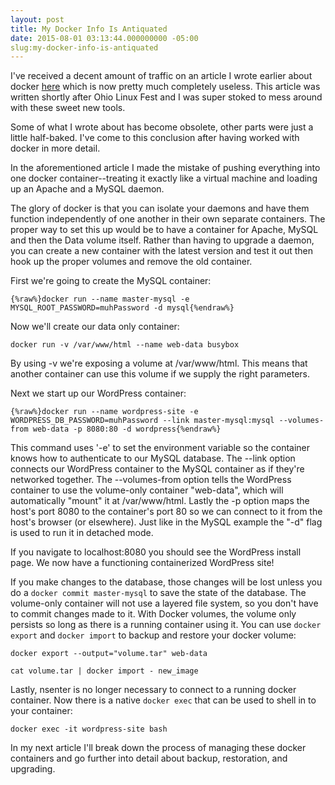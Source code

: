 ```yaml
---
layout: post
title: My Docker Info Is Antiquated
date: 2015-08-01 03:13:44.000000000 -05:00
slug:my-docker-info-is-antiquated
---
```


I've received a decent amount of traffic on an article I wrote earlier about docker [here](/devops/up-and-running-with-vagrant-and-docker/) which is now pretty much completely useless.  This article was written shortly after Ohio Linux Fest and I was super stoked to mess around with these sweet new tools.

Some of what I wrote about has become obsolete, other parts were just a little half-baked.  I've come to this conclusion after having worked with docker in more detail.

In the aforementioned article I made the mistake of pushing everything into one docker container--treating it exactly like a virtual machine and loading up an Apache and a MySQL daemon.

The glory of docker is that you can isolate your daemons and have them function independently of one another in their own separate containers.  The proper way to set this up would be to have a container for Apache, MySQL and then the Data volume itself.  Rather than having to upgrade a daemon, you can create a new container with the latest version and test it out then hook up the proper volumes and remove the old container. 

First we're going to create the MySQL container:

```
{%raw%}docker run --name master-mysql -e MYSQL_ROOT_PASSWORD=muhPassword -d mysql{%endraw%}
```

Now we'll create our data only container:

```
docker run -v /var/www/html --name web-data busybox
```

By using -v we're exposing a volume at /var/www/html.  This means that another container can use this volume if we supply the right parameters.

Next we start up our WordPress container:

```
{%raw%}docker run --name wordpress-site -e WORDPRESS_DB_PASSWORD=muhPassword --link master-mysql:mysql --volumes-from web-data -p 8080:80 -d wordpress{%endraw%}
```

This command uses '-e' to set the environment variable so the container knows how to authenticate to our MySQL database.  The --link option connects our WordPress container to the MySQL container as if they're networked together.  The --volumes-from option tells the WordPress container to use the volume-only container "web-data", which will automatically "mount" it at /var/www/html.  Lastly the -p option maps the host's port 8080 to the container's port 80 so we can connect to it from the host's browser (or elsewhere). Just like in the MySQL example the "-d" flag is used to run it in detached mode.

If you navigate to localhost:8080 you should see the WordPress install page.  We now have a functioning containerized WordPress site!  

If you make changes to the database, those changes will be lost unless you do a `docker commit master-mysql` to save the state of the database.  The volume-only container will not use a layered file system, so you don't have to commit changes made to it.  With Docker volumes, the volume only persists so long as there is a running container using it.  You can use `docker export` and `docker import` to backup and restore your docker volume:

```
docker export --output="volume.tar" web-data
```

```
cat volume.tar | docker import - new_image
```

Lastly, nsenter is no longer necessary to connect to a running docker container.  Now there is a native `docker exec` that can be used to shell in to your container:

```
docker exec -it wordpress-site bash
```

In my next article I'll break down the process of managing these docker containers and go further into detail about backup, restoration, and upgrading.
